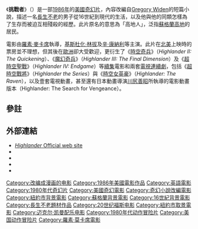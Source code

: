 {{noteTA
|T=zh-tw:時空英豪; zh-hk:挑戰者; zh-cn:挑战者;
|G1=Show
|1=zh-tw:時空英豪; zh-hk:挑戰者; zh-cn:挑战者;}}
{{Infobox film
|  name           = 挑戰者
| original_name = ''Highlander''
|  image          = Highlander 1 poster.jpg|200px
|  caption        = 美版原A式海報
|  writer         = '''原著故事'''：[[Gregory_Widen|Gregory Widen]]<br>'''劇本'''：[[Gregory_Widen|Gregory Widen]]<br>　　　Peter Bellwood<br>　　　Larry Ferguson
|  starring       = [[基斯杜化·林拔|基斯杜化·林拔]]<br>[[辛·康納利|辛·康納利]]<br>[[克蘭西·布朗|克蘭西·布朗]]<br>{{link-en|羅珊·哈特|Roxanne Hart}}
|  director       = {{link-en|羅素·麥卡席|Russell Mulcahy}} 
|  producer       = Peter S. Davis<br>E.C. Monell<br>[[William_N._Panzer|William N. Panzer]]
| music       = [[皇后樂隊|皇后樂隊]]<br>[[邁克爾·凱曼|邁克爾·凱曼]]
|  distributor    = [[20世紀霍士|20世紀霍士]] 
|  released       = {{film date|1986|3|7}}
|  runtime        = '''美國上映版'''：110分鐘<br>'''法國上映版'''：112分鐘<br>'''歐洲上映版'''：116分鐘<br>'''導演版'''：116分鐘
|  mpaa_rating    = [[MPAA_film_rating_system|R]]
|  language       = [[英語|英語]]
| budget          = 約$1千6百萬[[美元|美元]]
| gross           = $12,885,193（全球）
|  followed_by    = 《{{link-en|時空奇兵|Highlander II: The Quickening}}》
}}
《'''挑戰者'''》（{{lang-en|''Highlander''}}）是一部[[1986年電影|1986年]]的[[美國電影|美國]][[奇幻片|奇幻片]]，內容改編自[[Gregory_Widen|Gregory Widen]]的短篇小說，描述一名[[長生不老|長生不老]]的男子從16世紀到現代的生活，以及他與他的同類怎樣為了生存而被迫互相殘殺的經歷。此片原名的意思為「高地人」，泛指[[蘇格蘭高地|蘇格蘭高地]]的居民。

電影由[[羅素·麥卡席|羅素·麥卡席]]執導，[[基斯杜化·林拔|基斯杜化·林拔]]及[[辛·康納利|辛·康納利]]等主演。此片在[[北美|北美]]上映時的票房並不理想，但其後在[[歐洲|歐洲]]卻大受歡迎，更衍生了《[[時空奇兵|時空奇兵]]》（''Highlander II: The Quickening''）、《[[魔幻奇兵|魔幻奇兵]]》（''Highlander III: The Final Dimension''）及《[[超時空聖戰|超時空聖戰]]》（''Highlander IV: Endgame''）等[[續集|續集]]電影和兩套[[電視連續劇|電視連續劇]]，包括《[[超時空戰將|超時空戰將]]》（''Highlander the Series''）與《[[時空女英豪|時空女英豪]]》（''Highlander: The Raven''），以及壹套電視動畫，甚至還有日本動畫導演[[川尻善昭|川尻善昭]]所執導的電影動畫版本（Highlander: The Search for Vengeance）。

==參註==
{{reflist}}

==外部連結==
* [https://web.archive.org/web/20110305113606/http://highlander-official.com/ ''Highlander'' Official web site]
* {{imdb title|id=0091203|title=挑戰者}}
* {{Amg movie|22425|挑戰者}}
* {{rotten-tomatoes|id=highlander|title=挑戰者}}
* {{mojo title|id=highlander|title=挑戰者}}

{{羅素·莫卡席}}

{{DEFAULTSORT:Highlander}}
[[Category:改编成漫画的电影|Category:改编成漫画的电影]]
[[Category:1986年美國電影作品|Category:1986年美國電影作品]]
[[Category:英語電影|Category:英語電影]]
[[Category:1980年代奇幻片|Category:1980年代奇幻片]]
[[Category:美國奇幻電影|Category:美國奇幻電影]]
[[Category:奇幻小說改編電影|Category:奇幻小說改編電影]]
[[Category:紐約市背景電影|Category:紐約市背景電影]]
[[Category:蘇格蘭背景電影|Category:蘇格蘭背景電影]]
[[Category:16世紀背景電影|Category:16世紀背景電影]]
[[Category:長生不老題材作品|Category:長生不老題材作品]]
[[Category:20世纪福斯电影|Category:20世纪福斯电影]]
[[Category:紐約市取景電影|Category:紐約市取景電影]]
[[Category:迈克尔·凯曼配乐电影|Category:迈克尔·凯曼配乐电影]]
[[Category:1980年代动作冒险片|Category:1980年代动作冒险片]]
[[Category:美国动作冒险片|Category:美国动作冒险片]]
[[Category:羅素·莫卡席電影|Category:羅素·莫卡席電影]]